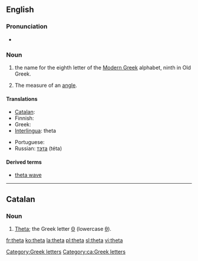 {{letter_disp2|eta| [[image:Greek_uc_theta.png|39px]][[image:Greek_lc_theta.png|26px]] |iota|θήτα|Θ|θ}}
==English==

===Pronunciation===
* {{audio|en-us-theta.ogg|Audio (US)}}

===Noun===
{{en-noun}}

# the name for the eighth letter οf the [[Modern Greek]] alphabet, ninth in Old Greek.
# {{mathematics}} The measure of an [[angle]].

====Translations====
{{trans-top|Greek letter}}
* [[Catalan]]: {{t|ca|theta|f}}
* Finnish: {{t+|fi|theeta}}
* Greek: {{t+|el|θήτα|n|sc=Grek}}
* [[Interlingua]]: theta
{{trans-mid}}
* Portuguese: {{t+|pt|teta|m}}
* Russian: [[тэта]] (téta) {{f}}
{{trans-bottom}}

====Derived terms====
* [[theta wave]]

[[Category:Greek letters]]

----

==Catalan==

===Noun===
{{ca-noun|f|pl=thetes}}
# [[theta#English|Theta]]; the Greek letter [[Θ]] (lowercase [[θ]]). [[Category:ca:Greek letters]]

[[fr:theta]]
[[ko:theta]]
[[la:theta]]
[[pl:theta]]
[[sl:theta]]
[[vi:theta]]